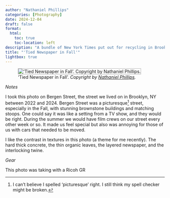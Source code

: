 ```yaml
--- 
author: "Nathaniel Phillips" 
categories: [Photography] 
date: 2024-12-04
draft: false
format:
  html:
    toc: true
    toc-location: left
description: "A bundle of New York Times put out for recycling in Brooklyn."
title: "'Tied Newspaper in Fall'" 
lightbox: true
---
```


!['Tied Newspaper in Fall'. _Copyright by [Nathaniel Phillips](https://www.nathanieldphillips.co)._](../assets/tied_newspaper_in_fall.jpg){style="border: 1px solid darkgray;"}

*Notes*

I took this photo on Bergen Street, the street we lived on in Brooklyn, NY between 2022 and 2024. Bergen Street was a picturesque[^1] street, especially in the Fall, with stunning brownstone buildings and matching stoops. One could say it was like a setting from a TV show, and they would be right. During the summer we would have film crews on our street every other week or so. It made us feel special but also was annoying for those of us with cars that needed to be moved.

I like the contrast in textures in this photo (a theme for me recently). The hard thick concrete, the thin organic leaves, the layered newspaper, and the interlocking twine.

*Gear*

This photo was taking with a Ricoh GR

[^1]: I can't believe I spelled 'picturesque' right. I still think my spell checker might be broken.
